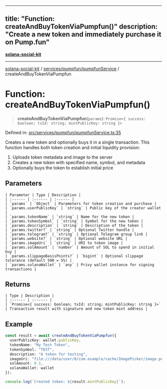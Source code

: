 
---
title: "Function: createAndBuyTokenViaPumpfun()"
description: "Create a new token and immediately purchase it on Pump.fun"
---

[**solana-social-kit**](../../../../README.mdx)

***

[solana-social-kit](../../../../README.mdx) / [services/pumpfun/pumpfunService](../README.mdx) / createAndBuyTokenViaPumpfun

# Function: createAndBuyTokenViaPumpfun()

> **createAndBuyTokenViaPumpfun**(`params`): `Promise<{ success: boolean; txId: string; mintPublicKey: string }>`

Defined in: [src/services/pumpfun/pumpfunService.ts:35](https://github.com/SendArcade/solana-app-kit/blob/main/src/services/pumpfun/pumpfunService.ts#L35)

Creates a new token and optionally buys it in a single transaction.
This function handles both token creation and initial liquidity provision:
1. Uploads token metadata and image to the server
2. Creates a new token with specified name, symbol, and metadata
3. Optionally buys the token to establish initial price

## Parameters
```
| Parameter | Type | Description |
| :------ | :------ | :------ |
| `params` | `Object` | Parameters for token creation and purchase |
| `params.userPublicKey` | `string` | Public key of the creator wallet |
| `params.tokenName` | `string` | Name for the new token |
| `params.tokenSymbol` | `string` | Symbol for the new token |
| `params.description` | `string` | Description of the token |
| `params.twitter?` | `string` | Optional Twitter handle |
| `params.telegram?` | `string` | Optional Telegram group link |
| `params.website?` | `string` | Optional website URL |
| `params.imageUri` | `string` | URI to token image |
| `params.solAmount` | `number` | Amount of SOL to spend in initial buy |
| `params.slippageBasisPoints?` | `bigint` | Optional slippage tolerance (default 500 = 5%) |
| `params.solanaWallet` | `any` | Privy wallet instance for signing transactions |
```
## Returns
```
| Type | Description |
| :------ | :------ |
| `Promise<{ success: boolean; txId: string; mintPublicKey: string }>` | Transaction result with signature and new token mint address |
```
## Example

```typescript
const result = await createAndBuyTokenViaPumpfun({
  userPublicKey: wallet.publicKey,
  tokenName: "My Test Token",
  tokenSymbol: "TEST",
  description: "A token for testing",
  imageUri: "file:///data/user/0/com.example/cache/ImagePicker/image.png",
  solAmount: 0.1,
  solanaWallet: wallet
});

console.log(`Created token: ${result.mintPublicKey}`);
```